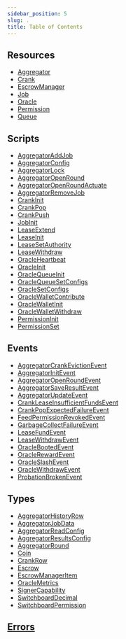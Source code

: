 ```yaml
---
sidebar_position: 5
slug: .
title: Table of Contents
---
```


## Resources

- [Aggregator](/aptos/idl/resources/Aggregator)
- [Crank](/aptos/idl/resources/Crank)
- [EscrowManager](/aptos/idl/resources/EscrowManager)
- [Job](/aptos/idl/resources/Job)
- [Oracle](/aptos/idl/resources/Oracle)
- [Permission](/aptos/idl/resources/Permission)
- [Queue](/aptos/idl/resources/Queue)

## Scripts

- [AggregatorAddJob](/aptos/idl/scripts/AggregatorAddJob)
- [AggregatorConfig](/aptos/idl/scripts/AggregatorConfig)
- [AggregatorLock](/aptos/idl/scripts/AggregatorLock)
- [AggregatorOpenRound](/aptos/idl/scripts/AggregatorOpenRound)
- [AggregatorOpenRoundActuate](/aptos/idl/scripts/AggregatorOpenRoundActuate)
- [AggregatorRemoveJob](/aptos/idl/scripts/AggregatorRemoveJob)
- [CrankInit](/aptos/idl/scripts/CrankInit)
- [CrankPop](/aptos/idl/scripts/CrankPop)
- [CrankPush](/aptos/idl/scripts/CrankPush)
- [JobInit](/aptos/idl/scripts/JobInit)
- [LeaseExtend](/aptos/idl/scripts/LeaseExtend)
- [LeaseInit](/aptos/idl/scripts/LeaseInit)
- [LeaseSetAuthority](/aptos/idl/scripts/LeaseSetAuthority)
- [LeaseWithdraw](/aptos/idl/scripts/LeaseWithdraw)
- [OracleHeartbeat](/aptos/idl/scripts/OracleHeartbeat)
- [OracleInit](/aptos/idl/scripts/OracleInit)
- [OracleQueueInit](/aptos/idl/scripts/OracleQueueInit)
- [OracleQueueSetConfigs](/aptos/idl/scripts/OracleQueueSetConfigs)
- [OracleSetConfigs](/aptos/idl/scripts/OracleSetConfigs)
- [OracleWalletContribute](/aptos/idl/scripts/OracleWalletContribute)
- [OracleWalletInit](/aptos/idl/scripts/OracleWalletInit)
- [OracleWalletWithdraw](/aptos/idl/scripts/OracleWalletWithdraw)
- [PermissionInit](/aptos/idl/scripts/PermissionInit)
- [PermissionSet](/aptos/idl/scripts/PermissionSet)

## Events

- [AggregatorCrankEvictionEvent](/aptos/idl/events/AggregatorCrankEvictionEvent)
- [AggregatorInitEvent](/aptos/idl/events/AggregatorInitEvent)
- [AggregatorOpenRoundEvent](/aptos/idl/events/AggregatorOpenRoundEvent)
- [AggregatorSaveResultEvent](/aptos/idl/events/AggregatorSaveResultEvent)
- [AggregatorUpdateEvent](/aptos/idl/events/AggregatorUpdateEvent)
- [CrankLeaseInsufficientFundsEvent](/aptos/idl/events/CrankLeaseInsufficientFundsEvent)
- [CrankPopExpectedFailureEvent](/aptos/idl/events/CrankPopExpectedFailureEvent)
- [FeedPermissionRevokedEvent](/aptos/idl/events/FeedPermissionRevokedEvent)
- [GarbageCollectFailureEvent](/aptos/idl/events/GarbageCollectFailureEvent)
- [LeaseFundEvent](/aptos/idl/events/LeaseFundEvent)
- [LeaseWithdrawEvent](/aptos/idl/events/LeaseWithdrawEvent)
- [OracleBootedEvent](/aptos/idl/events/OracleBootedEvent)
- [OracleRewardEvent](/aptos/idl/events/OracleRewardEvent)
- [OracleSlashEvent](/aptos/idl/events/OracleSlashEvent)
- [OracleWithdrawEvent](/aptos/idl/events/OracleWithdrawEvent)
- [ProbationBrokenEvent](/aptos/idl/events/ProbationBrokenEvent)

## Types

- [AggregatorHistoryRow](/aptos/idl/types/AggregatorHistoryRow)
- [AggregatorJobData](/aptos/idl/types/AggregatorJobData)
- [AggregatorReadConfig](/aptos/idl/types/AggregatorReadConfig)
- [AggregatorResultsConfig](/aptos/idl/types/AggregatorResultsConfig)
- [AggregatorRound](/aptos/idl/types/AggregatorRound)
- [Coin](/aptos/idl/types/Coin)
- [CrankRow](/aptos/idl/types/CrankRow)
- [Escrow](/aptos/idl/types/Escrow)
- [EscrowManagerItem](/aptos/idl/types/EscrowManagerItem)
- [OracleMetrics](/aptos/idl/types/OracleMetrics)
- [SignerCapability](/aptos/idl/types/SignerCapability)
- [SwitchboardDecimal](/aptos/idl/types/SwitchboardDecimal)
- [SwitchboardPermission](/aptos/idl/types/SwitchboardPermission)

## [Errors](/aptos/idl/errors)
